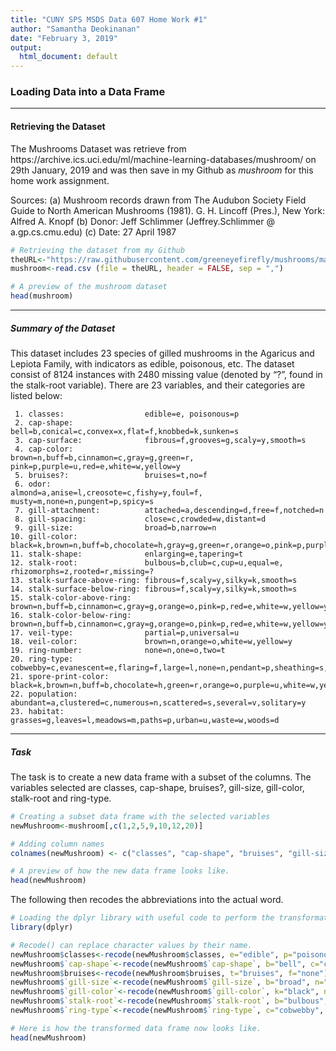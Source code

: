 ---
title: "CUNY SPS MSDS Data 607 Home Work #1"
author: "Samantha Deokinanan"
date: "February 3, 2019"
output:
  html_document: default
---

### Loading Data into a Data Frame  

***
#### Retrieving the Dataset

The Mushrooms Dataset was retrieve from https://archive.ics.uci.edu/ml/machine-learning-databases/mushroom/ on 29th January, 2019 and was then save in my Github as *mushroom* for this home work assignment.

Sources: 
    (a) Mushroom records drawn from The Audubon Society Field Guide to North
        American Mushrooms (1981). G. H. Lincoff (Pres.), New York: Alfred
        A. Knopf
    (b) Donor: Jeff Schlimmer (Jeffrey.Schlimmer @ a.gp.cs.cmu.edu)
    (c) Date: 27 April 1987


```{r}
# Retrieving the dataset from my Github
theURL<-"https://raw.githubusercontent.com/greeneyefirefly/mushrooms/master/dataset.csv"
mushroom<-read.csv (file = theURL, header = FALSE, sep = ",")

# A preview of the mushroom dataset
head(mushroom)
```

***
##### Summary of the Dataset

This dataset includes 23 species of gilled mushrooms in the Agaricus and Lepiota Family, with indicators as edible, poisonous, etc. The dataset consist of 8124 instances with 2480 missing value (denoted by "?", found in the stalk-root variable). There are 23 variables, and their categories are listed below:

     1. classes:                  edible=e, poisonous=p
     2. cap-shape:                bell=b,conical=c,convex=x,flat=f,knobbed=k,sunken=s
     3. cap-surface:              fibrous=f,grooves=g,scaly=y,smooth=s
     4. cap-color:                brown=n,buff=b,cinnamon=c,gray=g,green=r, pink=p,purple=u,red=e,white=w,yellow=y
     5. bruises?:                 bruises=t,no=f
     6. odor:                     almond=a,anise=l,creosote=c,fishy=y,foul=f, musty=m,none=n,pungent=p,spicy=s
     7. gill-attachment:          attached=a,descending=d,free=f,notched=n
     8. gill-spacing:             close=c,crowded=w,distant=d
     9. gill-size:                broad=b,narrow=n
    10. gill-color:               black=k,brown=n,buff=b,chocolate=h,gray=g,green=r,orange=o,pink=p,purple=u,red=e,white=w,yellow=y
    11. stalk-shape:              enlarging=e,tapering=t
    12. stalk-root:               bulbous=b,club=c,cup=u,equal=e, rhizomorphs=z,rooted=r,missing=?
    13. stalk-surface-above-ring: fibrous=f,scaly=y,silky=k,smooth=s
    14. stalk-surface-below-ring: fibrous=f,scaly=y,silky=k,smooth=s
    15. stalk-color-above-ring:   brown=n,buff=b,cinnamon=c,gray=g,orange=o,pink=p,red=e,white=w,yellow=y
    16. stalk-color-below-ring:   brown=n,buff=b,cinnamon=c,gray=g,orange=o,pink=p,red=e,white=w,yellow=y
    17. veil-type:                partial=p,universal=u
    18. veil-color:               brown=n,orange=o,white=w,yellow=y
    19. ring-number:              none=n,one=o,two=t
    20. ring-type:                cobwebby=c,evanescent=e,flaring=f,large=l,none=n,pendant=p,sheathing=s,zone=z
    21. spore-print-color:        black=k,brown=n,buff=b,chocolate=h,green=r,orange=o,purple=u,white=w,yellow=y
    22. population:               abundant=a,clustered=c,numerous=n,scattered=s,several=v,solitary=y
    23. habitat:                  grasses=g,leaves=l,meadows=m,paths=p,urban=u,waste=w,woods=d

***
##### Task

The task is to create a new data frame with a subset of the columns. The variables selected are classes, cap-shape, bruises?, gill-size, gill-color, stalk-root and ring-type.

```{r}
# Creating a subset data frame with the selected variables
newMushroom<-mushroom[,c(1,2,5,9,10,12,20)]

# Adding column names
colnames(newMushroom) <- c("classes", "cap-shape", "bruises", "gill-size", "gill-color", "stalk-root", "ring-type")

# A preview of how the new data frame looks like.
head(newMushroom)
```

The following then recodes the abbreviations into the actual word.

```{r}
# Loading the dplyr library with useful code to perform the transformation.
library(dplyr)

# Recode() can replace character values by their name.
newMushroom$classes<-recode(newMushroom$classes, e="edible", p="poisonous")
newMushroom$`cap-shape`<-recode(newMushroom$`cap-shape`, b="bell", c="conical", x="convex", f="flat", k="knobbed", s="sunken")
newMushroom$bruises<-recode(newMushroom$bruises, t="bruises", f="none")
newMushroom$`gill-size`<-recode(newMushroom$`gill-size`, b="broad", n="narrow")
newMushroom$`gill-color`<-recode(newMushroom$`gill-color`, k="black", n="brown", b="buff", h="chocolate", g="gray", r="green", o="orange", p="pink", u="purple", e="red", w="white", y="yellow")
newMushroom$`stalk-root`<-recode(newMushroom$`stalk-root`, b="bulbous", c="club", u="cup", e="equal", z="rhizomorphs", r="rooted", .default="missing")
newMushroom$`ring-type`<-recode(newMushroom$`ring-type`, c="cobwebby", e="evanescent", f="flaring", l="large", n="none", p="pendant", s="sheathing", z="zone")

# Here is how the transformed data frame now looks like.
head(newMushroom)
```

